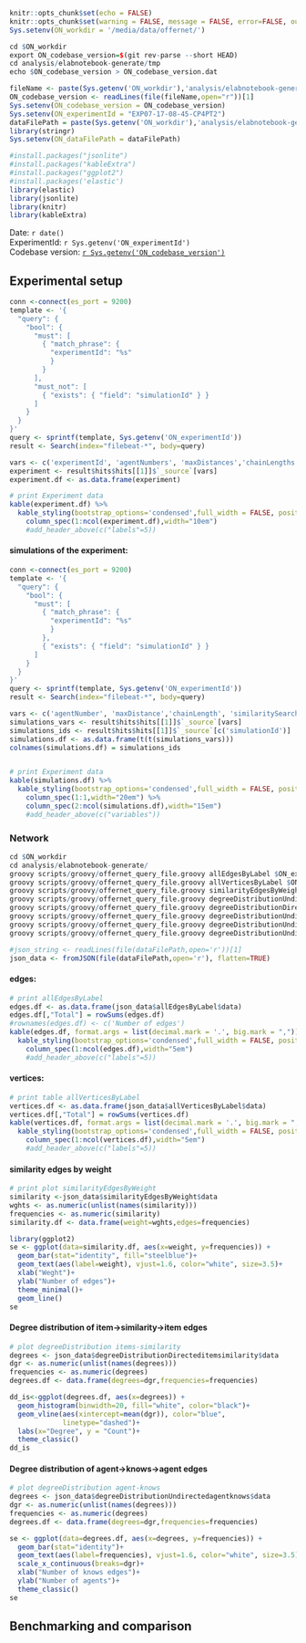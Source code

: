 
```r
knitr::opts_chunk$set(echo = FALSE)
knitr::opts_chunk$set(warning = FALSE, message = FALSE, error=FALSE, output=FALSE, source = FALSE)
Sys.setenv(ON_workdir = '/media/data/offernet/')
```

```r
cd $ON_workdir
export ON_codebase_version=$(git rev-parse --short HEAD)
cd analysis/elabnotebook-generate/tmp
echo $ON_codebase_version > ON_codebase_version.dat
```

```r
fileName <- paste(Sys.getenv('ON_workdir'),'analysis/elabnotebook-generate/tmp/','ON_codebase_version.dat', sep="")
ON_codebase_version <- readLines(file(fileName,open="r"))[1]
Sys.setenv(ON_codebase_version = ON_codebase_version)
Sys.setenv(ON_experimentId = "EXP07-17-08-45-CP4PT2")
dataFilePath = paste(Sys.getenv('ON_workdir'),'analysis/elabnotebook-generate/tmp/',Sys.getenv('ON_experimentId'),'.json', sep="")
library(stringr)
Sys.setenv(ON_dataFilePath = dataFilePath)

#install.packages("jsonlite")
#install.packages("kableExtra")
#install.packages("ggplot2")
#install.packages('elastic')
library(elastic)
library(jsonlite)
library(knitr)
library(kableExtra)
```

Date: `r date()` <br/>
ExperimentId: `r Sys.getenv('ON_experimentId')` <br/>
Codebase version: [`r Sys.getenv('ON_codebase_version')`](`r paste('https://github.com/singnet/offernet/commit/',Sys.getenv('ON_codebase_version'),sep="")`) <br/>

## Experimental setup

<!--#### variables: -->
```r
conn <-connect(es_port = 9200)
template <- '{ 
  "query": {
    "bool": {
      "must": [
        { "match_phrase": {
          "experimentId": "%s"
          }
        }
      ],
      "must_not": [
        { "exists": { "field": "simulationId" } }
      ]
    }
  }
}'
query <- sprintf(template, Sys.getenv('ON_experimentId'))
result <- Search(index="filebeat-*", body=query)

vars <- c('experimentId', 'agentNumbers', 'maxDistances','chainLengths')
experiment <- result$hits$hits[[1]]$`_source`[vars]
experiment.df <- as.data.frame(experiment)

# print Experiment data
kable(experiment.df) %>%
  kable_styling(bootstrap_options='condensed',full_width = FALSE, position = 'left') %>%
    column_spec(1:ncol(experiment.df),width="10em") 
    #add_header_above(c("labels"=5))

```

#### simulations of the experiment:
```r
conn <-connect(es_port = 9200)
template <- '{ 
  "query": {
    "bool": {
      "must": [
        { "match_phrase": {
          "experimentId": "%s"
          }
        },
        { "exists": { "field": "simulationId" } }
      ]
    }
  }
}'
query <- sprintf(template, Sys.getenv('ON_experimentId'))
result <- Search(index="filebeat-*", body=query)

vars <- c('agentNumber', 'maxDistance','chainLength', 'similaritySearchThreshold')
simulations_vars <- result$hits$hits[[1]]$`_source`[vars]
simulations_ids <- result$hits$hits[[1]]$`_source`[c('simulationId')]
simulations.df <- as.data.frame(t(t(simulations_vars)))
colnames(simulations.df) = simulations_ids


# print Experiment data
kable(simulations.df) %>%
  kable_styling(bootstrap_options='condensed',full_width = FALSE, position = 'left') %>%
    column_spec(1:1,width="20em") %>%
    column_spec(2:ncol(simulations.df),width="15em")
    #add_header_above(c("variables"))


```


### Network

```r
cd $ON_workdir
cd analysis/elabnotebook-generate/
groovy scripts/groovy/offernet_query_file.groovy allEdgesByLabel $ON_experimentId
groovy scripts/groovy/offernet_query_file.groovy allVerticesByLabel $ON_experimentId
groovy scripts/groovy/offernet_query_file.groovy similarityEdgesByWeight $ON_experimentId
groovy scripts/groovy/offernet_query_file.groovy degreeDistributionUndirected $ON_experimentId '{"labelValue":"agent","edgeLabel":"knows"}'
groovy scripts/groovy/offernet_query_file.groovy degreeDistributionDirected $ON_experimentId '{"labelValue":"item","edgeLabel":"similarity"}'
groovy scripts/groovy/offernet_query_file.groovy degreeDistributionUndirected $ON_experimentId '{"labelValue":"agent","edgeLabel":"owns"}'
groovy scripts/groovy/offernet_query_file.groovy degreeDistributionUndirected $ON_experimentId '{"labelValue":"work","edgeLabel":"demands"}'
groovy scripts/groovy/offernet_query_file.groovy degreeDistributionUndirected $ON_experimentId '{"labelValue":"work","edgeLabel":"offers"}'
```


```r
#json_string <- readLines(file(dataFilePath,open='r'))[1]
json_data <- fromJSON(file(dataFilePath,open='r'), flatten=TRUE)
```

#### edges:
```r
# print allEdgesByLabel
edges.df <- as.data.frame(json_data$allEdgesByLabel$data)
edges.df[,"Total"] = rowSums(edges.df)
#rownames(edges.df) <- c('Number of edges')
kable(edges.df, format.args = list(decimal.mark = '.', big.mark = ",")) %>%
  kable_styling(bootstrap_options='condensed',full_width = FALSE, position = 'left') %>%
    column_spec(1:ncol(edges.df),width="5em") 
    #add_header_above(c("labels"=5))
```

#### vertices:
```r
# print table allVerticesByLabel
vertices.df <- as.data.frame(json_data$allVerticesByLabel$data)
vertices.df[,"Total"] = rowSums(vertices.df)
kable(vertices.df, format.args = list(decimal.mark = '.', big.mark = ",")) %>%
  kable_styling(bootstrap_options='condensed',full_width = FALSE, position = 'left') %>%
    column_spec(1:ncol(vertices.df),width="5em") 
    #add_header_above(c("labels"=5))
```

#### similarity edges by weight
```r
# print plot similarityEdgesByWeight
similarity <-json_data$similarityEdgesByWeight$data
wghts <- as.numeric(unlist(names(similarity)))
frequencies <- as.numeric(similarity)
similarity.df <- data.frame(weight=wghts,edges=frequencies)

library(ggplot2)
se <- ggplot(data=similarity.df, aes(x=weight, y=frequencies)) +
  geom_bar(stat="identity", fill="steelblue")+
  geom_text(aes(label=weight), vjust=1.6, color="white", size=3.5)+
  xlab("Weght")+
  ylab("Number of edges")+
  theme_minimal()+
  geom_line()
se
```


#### Degree distribution of item->similarity->item edges
```r
# plot degreeDistribution items-similarity
degrees <- json_data$degreeDistributionDirecteditemsimilarity$data
dgr <- as.numeric(unlist(names(degrees)))
frequencies <- as.numeric(degrees)
degrees.df <- data.frame(degrees=dgr,frequencies=frequencies)

dd_is<-ggplot(degrees.df, aes(x=degrees)) +
  geom_histogram(binwidth=20, fill="white", color="black")+
  geom_vline(aes(xintercept=mean(dgr)), color="blue",
             linetype="dashed")+
  labs(x="Degree", y = "Count")+
  theme_classic()
dd_is
```

#### Degree distribution of agent->knows->agent edges
```r
# plot degreeDistribution agent-knows
degrees <- json_data$degreeDistributionUndirectedagentknows$data
dgr <- as.numeric(unlist(names(degrees)))
frequencies <- as.numeric(degrees)
degrees.df <- data.frame(degrees=dgr,frequencies=frequencies)

se <- ggplot(data=degrees.df, aes(x=degrees, y=frequencies)) +
  geom_bar(stat="identity")+
  geom_text(aes(label=frequencies), vjust=1.6, color="white", size=3.5)+
  scale_x_continuous(breaks=dgr)+
  xlab("Number of knows edges")+
  ylab("Number of agents")+
  theme_classic()
se

```

## Benchmarking and comparison



